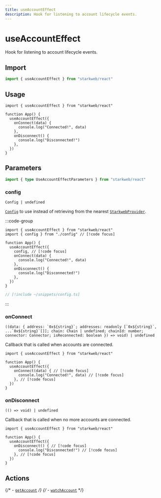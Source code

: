 ```yaml
---
title: useAccountEffect
description: Hook for listening to account lifecycle events.
---
```


# useAccountEffect

Hook for listening to account lifecycle events.

## Import

```ts
import { useAccountEffect } from "starkweb/react"
```

## Usage

```tsx [index.tsx]
import { useAccountEffect } from "starkweb/react"

function App() {
  useAccountEffect({
    onConnect(data) {
      console.log("Connected!", data)
    },
    onDisconnect() {
      console.log("Disconnected!")
    },
  })
}
```

## Parameters

```ts
import { type UseAccountEffectParameters } from "starkweb/react"
```

### config

`Config | undefined`

[`Config`](/react/api/createConfig#config) to use instead of retrieving from the nearest [`StarkwebProvider`](/react/api/StarkwebProvider).

:::code-group
```tsx [index.tsx]
import { useAccountEffect } from "starkweb/react"
import { config } from "./config" // [!code focus]

function App() {
  useAccountEffect({
    config, // [!code focus]
    onConnect(data) {
      console.log("Connected!", data)
    },
    onDisconnect() {
      console.log("Disconnected!")
    },
  })
}
```

```ts [config.ts]
// [!include ~/snippets/config.ts]
```
:::

### onConnect

``((data: { address: `0x${string}`; addresses: readonly [`0x${string}`, ...`0x${string}`[]]; chain: Chain | undefined; chainId: number; connector: Connector; isReconnected: boolean }) => void) | undefined``

Callback that is called when accounts are connected.

```tsx [index.tsx]
import { useAccountEffect } from "starkweb/react"

function App() {
  useAccountEffect({
    onConnect(data) { // [!code focus]
      console.log("Connected!", data) // [!code focus]
    }, // [!code focus]
  })
}
```

### onDisconnect

`(() => void) | undefined`

Callback that is called when no more accounts are connected.

```tsx [index.tsx]
import { useAccountEffect } from "starkweb/react"

function App() {
  useAccountEffect({
    onDisconnect() { // [!code focus]
      console.log("Disconnected!") // [!code focus]
    }, // [!code focus]
  })
}
```

## Actions

{/* - [`getAccount`](/core/actions/getAccount) */}
{/* - [`watchAccount`](/core/actions/watchAccount) */}
